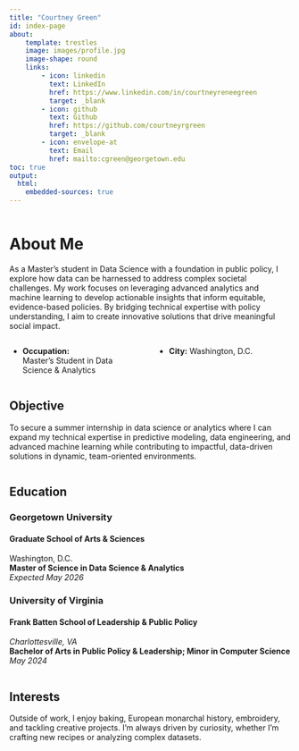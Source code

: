 ```yaml
---
title: "Courtney Green"
id: index-page
about:
    template: trestles
    image: images/profile.jpg
    image-shape: round
    links:
        - icon: linkedin
          text: LinkedIn
          href: https://www.linkedin.com/in/courtneyreneegreen
          target: _blank
        - icon: github
          text: Github
          href: https://github.com/courtneyrgreen
          target: _blank
        - icon: envelope-at
          text: Email
          href: mailto:cgreen@georgetown.edu
toc: true
output: 
  html: 
    embedded-sources: true
---
```


:::: {.columns}

::: {.column width="125%"}
# About Me

As a Master’s student in Data Science with a foundation in public policy, I explore how data can be harnessed to address complex societal challenges. My work focuses on leveraging advanced analytics and machine learning to develop actionable insights that inform equitable, evidence-based policies. By bridging technical expertise with policy understanding, I aim to create innovative solutions that drive meaningful social impact.
:::
::::
:::: {.columns}
::: {.column width="50%"}
- **Occupation:** <br> Master’s Student in Data Science & Analytics
:::
::: {.column width="50%"}
- **City:** Washington, D.C.  
:::
::::


:::: {.columns}
::: {.column width="125%"}
## Objective 
To secure a summer internship in data science or analytics where I can expand my technical expertise in predictive modeling, data engineering, and advanced machine learning while contributing to impactful, data-driven solutions in dynamic, team-oriented environments.
:::
::::

:::: {.columns}
::: {.column width="125%"}

## Education

### Georgetown University 
#### Graduate School of Arts & Sciences  
Washington, D.C.  
**Master of Science in Data Science & Analytics**  
*Expected May 2026*

### University of Virginia 
#### Frank Batten School of Leadership & Public Policy  
*Charlottesville, VA*  
**Bachelor of Arts in Public Policy & Leadership; Minor in Computer Science**  
*May 2024*
:::

::::


:::: {.columns}
::: {.column width="125%"}
## Interests
Outside of work, I enjoy baking, European monarchal history, embroidery, and tackling creative projects. I’m always driven by curiosity, whether I’m crafting new recipes or analyzing complex datasets.
:::

::::





